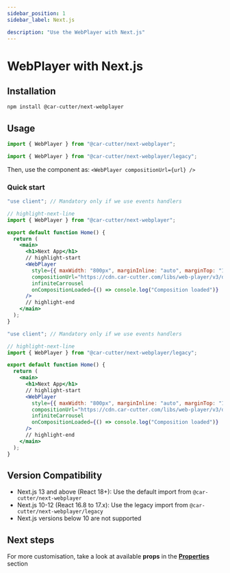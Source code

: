```yaml
---
sidebar_position: 1
sidebar_label: Next.js

description: "Use the WebPlayer with Next.js"
---
```



# WebPlayer with Next.js

## Installation

```bash npm2yarn
npm install @car-cutter/next-webplayer
```

## Usage

<Tabs groupId="next-version">
  <TabItem value="next13" label="Next.js 13+ (React 18+)">

```javascript
import { WebPlayer } from "@car-cutter/next-webplayer";
```

  </TabItem>
  <TabItem value="next10-12" label="Next.js 10-12 (React 16.8 - 17.x)">

```javascript
import { WebPlayer } from "@car-cutter/next-webplayer/legacy";
```

  </TabItem>
</Tabs>

Then, use the component as: `<WebPlayer compositionUrl={url} />`

### Quick start

<Tabs groupId="next-version">
  <TabItem value="next13" label="Next.js 13+ (React 18+)">

```jsx title="/app/page.tsx"
"use client"; // Mandatory only if we use events handlers

// highlight-next-line
import { WebPlayer } from "@car-cutter/next-webplayer";

export default function Home() {
  return (
    <main>
      <h1>Next App</h1>
      // highlight-start
      <WebPlayer
        style={{ maxWidth: "800px", marginInline: "auto", marginTop: "16px" }}
        compositionUrl="https://cdn.car-cutter.com/libs/web-player/v3/demos/composition.json"
        infiniteCarrousel
        onCompositionLoaded={() => console.log("Composition loaded")}
      />
      // highlight-end
    </main>
  );
}
```

  </TabItem>
  <TabItem value="next10-12" label="Next.js 10-12 (React 16.8 - 17.x)">

```jsx title="/pages/index.js"
"use client"; // Mandatory only if we use events handlers

// highlight-next-line
import { WebPlayer } from "@car-cutter/next-webplayer/legacy";

export default function Home() {
  return (
    <main>
      <h1>Next App</h1>
      // highlight-start
      <WebPlayer
        style={{ maxWidth: "800px", marginInline: "auto", marginTop: "16px" }}
        compositionUrl="https://cdn.car-cutter.com/libs/web-player/v3/demos/composition.json"
        infiniteCarrousel
        onCompositionLoaded={() => console.log("Composition loaded")}
      />
      // highlight-end
    </main>
  );
}
```

  </TabItem>
</Tabs>

## Version Compatibility

- Next.js 13 and above (React 18+): Use the default import from `@car-cutter/next-webplayer`
- Next.js 10-12 (React 16.8 to 17.x): Use the legacy import from `@car-cutter/next-webplayer/legacy`
- Next.js versions below 10 are not supported

## Next steps

For more customisation, take a look at available **props** in the **[Properties](../properties.mdx)** section
